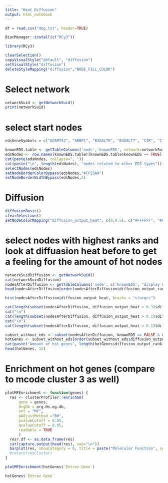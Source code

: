 ```yaml
---
title: "Heat Diffusion"
output: html_notebook
---
```



```r
df = read.csv("deg.txt", header=TRUE)
```

```r
BiocManager::install(c("RCy3"))
```

```r
library(RCy3)
```

```r
clearSelection()
copyVisualStyle("default", "diffusion")
setVisualStyle("diffusion")
deleteStyleMapping("diffusion","NODE_FILL_COLOR")
```
# Select network
```r
networkSuid <- getNetworkSuid()
print(networkSuid)
```


# select start nodes
```r
edsGeneSymbols = c("ADAMTS2", "AEBP1", "B3GALT6", "B4GALT7", "C1R", "C1S", "CCBE1", "CHST14", "COL12A1", "COL1A1", "COL1A2", "COL3A1","COL5A1", "COL5A2", "DSE", "FKBP14", "PLOD1", "PRDM5", "SLC39A13", "SLC6A5", "TNXB", "ZNF469")

knownEDS.table <- getTableColumns('node','knownEDS', network=networkSuid)
edsNodes <- row.names(knownEDS.table)[knownEDS.table$knownEDS == TRUE]
cat(paste(edsNodes, collapse=", "))
cat(paste("\n", length(edsNodes), "nodes related to other EDS types"))
selectNodes(edsNodes)
setNodeBorderColorBypass(edsNodes,"#FF55AA")
setNodeBorderWidthBypass(edsNodes,5)
```

# Diffusion
```r
diffusionBasic()
clearSelection()
setNodeColorMapping("diffusion_output_heat", c(0,0.5), c("#FFFFFF", "#006699"), style="diffusion")
```
# select nodes with highest ranks and look at diffuasion heat before to get a feeling for the amount of hot nodes
```r
networkSuidDiffusion <- getNetworkSuid()
cat(networkSuidDiffusion)
nodesAfterDiffusion <- getTableColumns('node', c('knownEDS', "display name", "Entrez Gene", "diffusion_output_heat", "diffusion_input", "diffusion_output_rank"), network=networkSuidDiffusion)
head(nodesAfterDiffusion[order(nodesAfterDiffusion$diffusion_output_rank),])
```
```r
hist(nodesAfterDiffusion$diffusion_output_heat, breaks = "sturges")
```
```r
cat(length(subset(nodesAfterDiffusion, diffusion_output_heat > 0.3)$diffusion_output_rank))
cat("\n")
cat(length(subset(nodesAfterDiffusion, diffusion_output_heat > 0.2)$diffusion_output_rank))
cat("\n")
cat(length(subset(nodesAfterDiffusion, diffusion_output_heat > 0.1)$diffusion_output_rank))
```
```r
subset_without_eds <- subset(nodesAfterDiffusion, knownEDS == FALSE & diffusion_output_heat > 0.1)
hotGenes <- subset_without_eds[order(subset_without_eds$diffusion_output_rank),]
cat(paste("Amount of hot genes", length(hotGenes$diffusion_output_rank)))
head(hotGenes, 15)
```
# Enrichment on hot genes (compare to mcode cluster 3 as well)

```r
plotMFEnrichment <- function(genes) {
  res <- clusterProfiler::enrichGO(
      gene = genes,
      OrgDb = org.Hs.eg.db,
      ont = "MF",
      pAdjustMethod ="BH",
      pvalueCutoff = 0.05,
      qvalueCutoff = 0.05,
      readable = TRUE
      )
  resr.df <- as.data.frame(res)
  cat(capture.output(head(res), sep="\n"))
  barplot(res, showCategory = 8, title = paste("Molecular Function", sep=""), font.size=10)
  #return(resCluster)
}
```

```r
plotMFEnrichment(hotGenes$`Entrez Gene`)
```

```r
hotGenes$`Entrez Gene`
```

